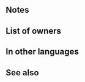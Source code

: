 {{Weapon Infobox
|tagid=SID_凶兆の海賊の嘴爪
|weaponType=Beast
|canUseMove=Flying
|might=14
|range=1
|cooldown=-1
|effect=Accelerates Special trigger (cooldown count-1). If unit is not adjacent to an ally, inflicts Spd/Def-6 on foe and neutralizes effects that prevent unit's follow-up attacks during combat.<br><br>If unit is not adjacent to an ally and unit initiates combat while transformed, unit can make a follow-up attack before foe can counterattack.<br><br>At start of turn, if unit is adjacent to only beast or dragon allies or if unit is not adjacent to any ally, unit transforms (otherwise, unit reverts). If unit transforms, unit can move 1 extra space (that turn only; does not stack). If unit transforms, grants Atk+2.
|cost=400
|exclusive=1
|statModifiers=0,14,0,0,0
|required=Adult (Flier)
|intID=2683
|sort=572
|value=20
|timingID=1
|abilityID=113
|limit1ID=19
|properties=
}}
==Notes==
{{Temporary debuffs}}
{{Follow-up effect neutralization|preventOnly=1}}
{{Follow-up before counterattack}}
{{Beast (Flier)}}
==List of owners==
{{Skill Hero List}}
==In other languages==
{{OtherLanguages
|japanese=凶兆の海賊の嘴爪
|german=Totenkopfklaue
|spanishEU=Garra calavera
|spanishLA=Garra calavera
|french=Serre corsaire
|italian=Artiglio pirata
|chineseTW=凶兆海盜之喙
|portuguese=Garra caveira
}}
==See also==
{{See also skills|cond=Description LIKE '%If unit is not adjacent to an ally%inflicts%Spd/Def-%during combat%' AND Exclusive='1' OR Description LIKE '%If unit is not adjacent to an ally%that prevent unit_s follow-up attacks%' OR Description LIKE '%HP ≥%unit initiates combat%unit can make a follow-up attack%'}}
{{Weapons Navbox}}